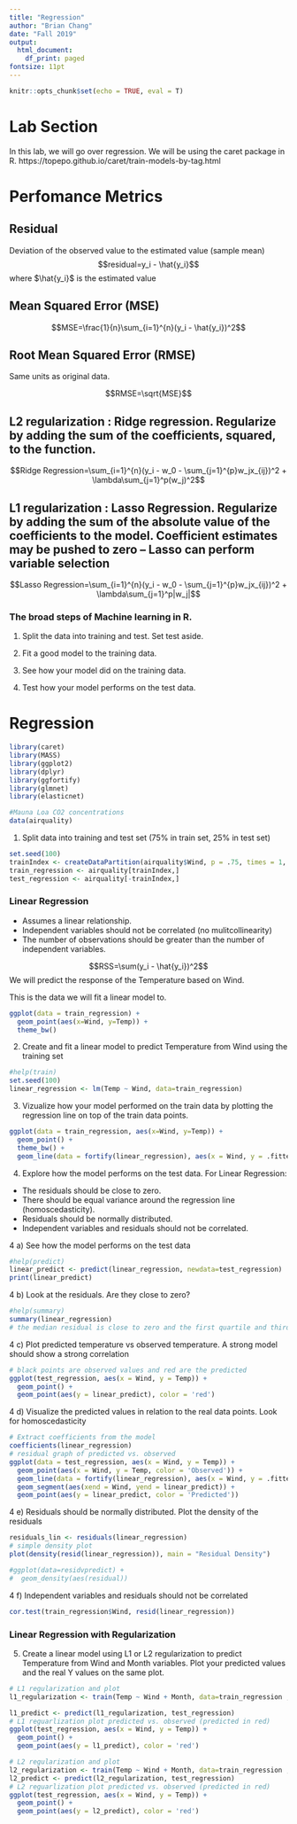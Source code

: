 ```yaml
---
title: "Regression"
author: "Brian Chang"
date: "Fall 2019"
output:
  html_document:
    df_print: paged
fontsize: 11pt
---
```


```r
knitr::opts_chunk$set(echo = TRUE, eval = T)
```

# Lab Section

In this lab, we will go over regression. We will be using the caret package in R. https://topepo.github.io/caret/train-models-by-tag.html

# Perfomance Metrics 

## Residual 

Deviation of the observed value to the estimated value (sample mean)
$$residual=y_i - \hat{y_i}$$
where $\hat{y_i}$ is the estimated value

## Mean Squared Error (MSE)

$$MSE=\frac{1}{n}\sum_{i=1}^{n}(y_i - \hat{y_i})^2$$

## Root Mean Squared Error (RMSE)
Same units as original data.

$$RMSE=\sqrt{MSE}$$

## L2 regularization : Ridge regression. Regularize by adding the sum of the coefficients, squared, to the function. 

$$Ridge Regression=\sum_{i=1}^{n}(y_i - w_0 - \sum_{j=1}^{p}w_jx_{ij})^2 + \lambda\sum_{j=1}^p(w_j)^2$$

## L1 regularization : Lasso Regression. Regularize by adding the sum of the absolute value of the coefficients to the model. Coefficient estimates may be pushed to zero -- Lasso can perform variable selection

$$Lasso Regression=\sum_{i=1}^{n}(y_i - w_0 - \sum_{j=1}^{p}w_jx_{ij})^2 + \lambda\sum_{j=1}^p|w_j|$$


\newpage

### The broad steps of Machine learning in R. 

1. Split the data into training and test. Set test aside. 

2. Fit a good model to the training data. 

3. See how your model did on the training data.

4. Test how your model performs on the test data. 

# Regression

```r
library(caret)
library(MASS)
library(ggplot2)
library(dplyr)
library(ggfortify)
library(glmnet)
library(elasticnet)

#Mauna Loa CO2 concentrations
data(airquality)
```


1. Split data into training and test set (75% in train set, 25% in test set)

```r
set.seed(100)
trainIndex <- createDataPartition(airquality$Wind, p = .75, times = 1, list = FALSE)
train_regression <- airquality[trainIndex,]
test_regression <- airquality[-trainIndex,]
```


### Linear Regression

* Assumes a linear relationship. 
* Independent variables should not be correlated (no mulitcollinearity)
* The number of observations should be greater than the number of independent variables.


$$RSS=\sum(y_i - \hat{y_i})^2$$
We will predict the response of the Temperature based on Wind. 

This is the data we will fit a linear model to. 
```r
ggplot(data = train_regression) +
  geom_point(aes(x=Wind, y=Temp)) +
  theme_bw()
```

2. Create and fit a linear model to predict Temperature from Wind using the training set

```r
#help(train)
set.seed(100)
linear_regression <- lm(Temp ~ Wind, data=train_regression)
```


3. Vizualize how your model performed on the train data by plotting the regression line on top of the train data points. 
```r
ggplot(data = train_regression, aes(x=Wind, y=Temp)) +
  geom_point() +
  theme_bw() +
  geom_line(data = fortify(linear_regression), aes(x = Wind, y = .fitted), color = 'red')
```


4. Explore how the model performs on the test data. For Linear Regression:

* The residuals should be close to zero.
* There should be equal variance around the regression line (homoscedasticity).
* Residuals should be normally distributed.
* Independent variables and residuals should not be correlated.

4 a) See how the model performs on the test data
```r
#help(predict)
linear_predict <- predict(linear_regression, newdata=test_regression)
print(linear_predict)
```

4 b) Look at the residuals. Are they close to zero?
```r
#help(summary)
summary(linear_regression)
# the median residual is close to zero and the first quartile and third quartile are also not that far from zero
```


4 c) Plot predicted temperature vs observed temperature. A strong model should show a strong correlation
```r
# black points are observed values and red are the predicted
ggplot(test_regression, aes(x = Wind, y = Temp)) +
  geom_point() +
  geom_point(aes(y = linear_predict), color = 'red')
```

4 d) Visualize the predicted values in relation to the real data points. Look for homoscedasticity
```r
# Extract coefficients from the model
coefficients(linear_regression)
# residual graph of predicted vs. observed
ggplot(data = test_regression, aes(x = Wind, y = Temp)) +
  geom_point(aes(x = Wind, y = Temp, color = 'Observed')) +
  geom_line(data = fortify(linear_regression), aes(x = Wind, y = .fitted)) +
  geom_segment(aes(xend = Wind, yend = linear_predict)) + 
  geom_point(aes(y = linear_predict, color = 'Predicted'))

```

4 e) Residuals should be normally distributed. Plot the density of the residuals
```r
residuals_lin <- residuals(linear_regression)
# simple density plot 
plot(density(resid(linear_regression)), main = "Residual Density")

#ggplot(data=residvpredict) +
#  geom_density(aes(residual))
```


4 f) Independent variables and residuals should not be correlated
```r
cor.test(train_regression$Wind, resid(linear_regression))
```


### Linear Regression with Regularization

5. Create a linear model using L1 or L2 regularization to predict Temperature from Wind and Month variables. Plot your predicted values and the real Y values on the same plot. 

```r

# L1 regularization and plot
l1_regularization <- train(Temp ~ Wind + Month, data=train_regression , method = "lasso")

l1_predict <- predict(l1_regularization, test_regression)
# L1 reguarlization plot predicted vs. observed (predicted in red)
ggplot(test_regression, aes(x = Wind, y = Temp)) +
  geom_point() +
  geom_point(aes(y = l1_predict), color = 'red')

# L2 regularization and plot
l2_regularization <- train(Temp ~ Wind + Month, data=train_regression , method = "ridge")
l2_predict <- predict(l2_regularization, test_regression)
# L2 reguarlization plot predicted vs. observed (predicted in red)
ggplot(test_regression, aes(x = Wind, y = Temp)) +
  geom_point() +
  geom_point(aes(y = l2_predict), color = 'red')
```


